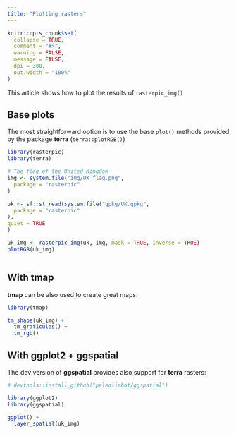 ```yaml
---
title: "Plotting rasters"
---
```


```r
knitr::opts_chunk$set(
  collapse = TRUE,
  comment = "#>",
  warning = FALSE,
  message = FALSE,
  dpi = 300,
  out.width = "100%"
)
```

This article shows how to plot the results of `rasterpic_img()`

## Base plots

The most straightforward option is to use the base `plot()` methods provided by
the package **terra** (`terra::plotRGB()`)

```r

library(rasterpic)
library(terra)

# The flag of the United Kingdom
img <- system.file("img/UK_flag.png",
  package = "rasterpic"
)

uk <- sf::st_read(system.file("gpkg/UK.gpkg",
  package = "rasterpic"
),
quiet = TRUE
)

uk_img <- rasterpic_img(uk, img, mask = TRUE, inverse = TRUE)
plotRGB(uk_img)



```

## With tmap

**tmap** can be also used to create great maps:

```r

library(tmap)

tm_shape(uk_img) +
  tm_graticules() +
  tm_rgb()
```

## With ggplot2 + ggspatial

The dev version of **ggspatial** provides also support for **terra** rasters:

```r

# devtools::install_github("paleolimbot/ggspatial")

library(ggplot2)
library(ggspatial)

ggplot() +
  layer_spatial(uk_img)

```

